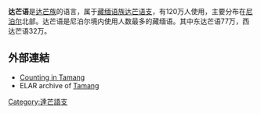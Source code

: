 {{Infobox language
| name        = 达芒语
| nativename  = तामाङ ''tāmāṅ''
| familycolor = Sino-Tibetan
| states      = {{flag|Nepal}}、{{flag|India}}
| region      = [[南亞|南亞]]
| ethnicity   = [[達芒族|達芒族]]
| speakers    = 100万
| fam1        = [[汉藏语系|汉藏语系]]
| fam2        = [[藏緬語族|藏緬語族]]
| fam3        = [[藏-喜马拉雅语群|藏-喜马拉雅语群]]
| fam4        = [[达芒语支|达芒语支]]
| iso2        = sit
| iso2comment =（其他汉藏语）
| lc1  = taj | ld1  = 东达芒语
| lc2  = tdg | ld2  = 西达芒语
| lc3  = tsf | ld3  = 西南达芒语
| lc4  = tmk | ld4  = 西北达芒语
| lc5  = tge | ld5  = 东廓尔喀达芒语
}}
'''达芒语'''是[[达芒族|达芒族]]的语言，属于[[藏缅语族|藏缅语族]][[达芒语支|达芒语支]]，有120万人使用，主要分布在[[尼泊尔|尼泊尔]]北部。达芒语是尼泊尔境内使用人数最多的藏缅语。其中东达芒语77万，西达芒语32万。

==外部連結==
{{Incubator|taj}}
*[https://web.archive.org/web/20080828093538/http://www.tamangsamaj.com/Counting.php Counting in Tamang]
*ELAR archive of [http://elar.soas.ac.uk/deposit/0234 Tamang]

{{Bhutan-stub}}
{{India-stub}}
{{Nepal-stub}}
{{language-stub}}
{{不丹语言}}
{{印度语言}}
{{尼泊爾語言}}
{{漢藏語系}}

[[Category:達芒語支|Category:達芒語支]]